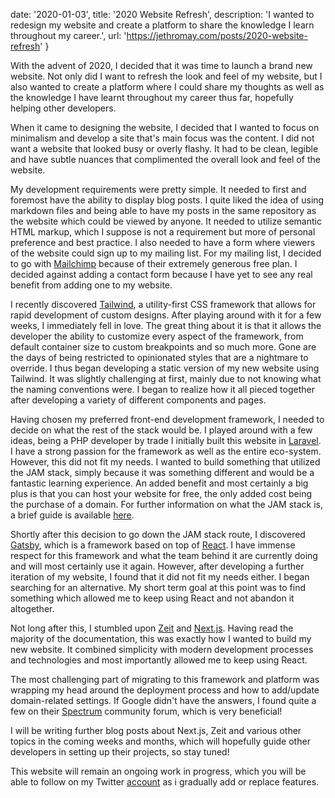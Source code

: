 
  date: '2020-01-03',
  title: '2020 Website Refresh',
  description: 'I wanted to redesign my website and create a platform to share the knowledge I learn throughout my career.',
  url: 'https://jethromay.com/posts/2020-website-refresh'
}

With the advent of 2020, I decided that it was time to launch a brand new website. Not only did I want to refresh the look and feel of my website, but I also wanted to create a platform where I could share my thoughts as well as the knowledge I have learnt throughout my career thus far, hopefully helping other developers. 

When it came to designing the website, I decided that I wanted to focus on minimalism and develop a site that's main focus was the content. I did not want a website that looked busy or overly flashy. It had to be clean, legible and have subtle nuances that complimented the overall look and feel of the website. 

My development requirements were pretty simple. It needed to first and foremost have the ability to display blog posts. I quite liked the idea of using markdown files and being able to have my posts in the same repository as the website which could be viewed by anyone. It needed to utilize semantic HTML markup, which I suppose is not a requirement but more of personal preference and best practice. I also needed to have a form where viewers of the website could sign up to my mailing list. For my mailing list, I decided to go with <a href="https://mailchimp.com/" className="font-bold underline text-blue-400 hover:text-blue-500">Mailchimp</a> because of their extremely generous free plan. I decided against adding a contact form because I have yet to see any real benefit from adding one to my website.

I recently discovered <a href="https://tailwindcss.com/" className="font-bold underline text-blue-400 hover:text-blue-500">Tailwind</a>, a utility-first CSS framework that allows for rapid development of custom designs. After playing around with it for a few weeks, I immediately fell in love. The great thing about it is that it allows the developer the ability to customize every aspect of the framework, from default container size to custom breakpoints and so much more. Gone are the days of being restricted to opinionated styles that are a nightmare to override. I thus began developing a static version of my new website using Tailwind. It was slightly challenging at first, mainly due to not knowing what the naming conventions were. I began to realize how it all pieced together after developing a variety of different components and pages.

Having chosen my preferred front-end development framework, I needed to decide on what the rest of the stack would be. I played around with a few ideas, being a PHP developer by trade I initially built this website in <a href="https://laravel.com/" className="font-bold underline text-blue-400 hover:text-blue-500">Laravel</a>. I have a strong passion for the framework as well as the entire eco-system. However, this did not fit my needs. I wanted to build something that utilized the JAM stack, simply because it was something different and would be a fantastic learning experience. An added benefit and most certainly a big plus is that you can host your website for free, the only added cost being the purchase of a domain. For further information on what the JAM stack is, a brief guide is available <a href="https://jamstack.wtf/" className="font-bold underline text-blue-400 hover:text-blue-500">here</a>.

Shortly after this decision to go down the JAM stack route, I discovered <a href="https://www.gatsbyjs.org/" className="font-bold underline text-blue-400 hover:text-blue-500">Gatsby</a>, which is a framework based on top of <a href="https://reactjs.org/" className="font-bold underline text-blue-400 hover:text-blue-500">React</a>. I have immense respect for this framework and what the team behind it are currently doing and will most certainly use it again. However, after developing a further iteration of my website, I found that it did not fit my needs either. I began searching for an alternative. My short term goal at this point was to find something which allowed me to keep using React and not abandon it altogether.

Not long after this, I stumbled upon <a href="https://zeit.co/" className="font-bold underline text-blue-400 hover:text-blue-500">Zeit</a> and <a href="https://nextjs.org" className="font-bold underline text-blue-400 hover:text-blue-500">Next.js</a>. Having read the majority of the documentation, this was exactly how I wanted to build my new website. It combined simplicity with modern development processes and technologies and most importantly allowed me to keep using React.

The most challenging part of migrating to this framework and platform was wrapping my head around the deployment process and how to add/update domain-related settings. If Google didn't have the answers, I found quite a few on their <a href="https://spectrum.chat/zeit/" className="font-bold underline text-blue-400 hover:text-blue-500">Spectrum</a> community forum, which is very beneficial!

I will be writing further blog posts about Next.js, Zeit and various other topics in the coming weeks and months, which will hopefully guide other developers in setting up their projects, so stay tuned!

This website will remain an ongoing work in progress, which you will be able to follow on my Twitter <a href="https://twitter.com/may_jethro" className="font-bold underline text-blue-400 hover:text-blue-500">account</a> as i gradually add or replace features. 